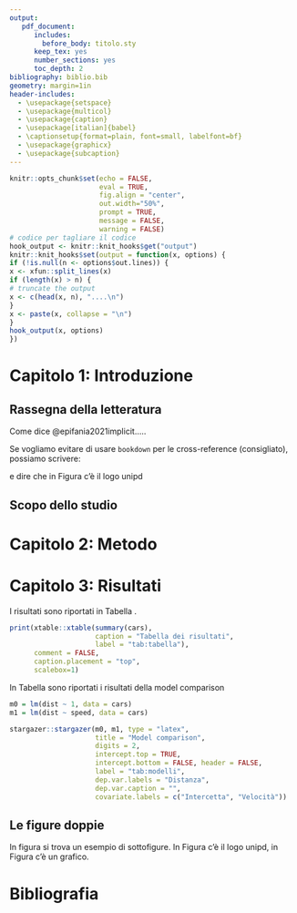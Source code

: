 ```yaml
---
output: 
   pdf_document:
      includes:
        before_body: titolo.sty
      keep_tex: yes
      number_sections: yes
      toc_depth: 2
bibliography: biblio.bib
geometry: margin=1in
header-includes:
  - \usepackage{setspace} 
  - \usepackage{multicol}
  - \usepackage{caption}
  - \usepackage[italian]{babel}
  - \captionsetup{format=plain, font=small, labelfont=bf}
  - \usepackage{graphicx} 
  - \usepackage{subcaption}
---
```



\doublespacing

```r
knitr::opts_chunk$set(echo = FALSE, 
                      eval = TRUE, 
                      fig.align = "center", 
                      out.width="50%", 
                      prompt = TRUE,
                      message = FALSE, 
                      warning = FALSE)
# codice per tagliare il codice
hook_output <- knitr::knit_hooks$get("output")
knitr::knit_hooks$set(output = function(x, options) {
if (!is.null(n <- options$out.lines)) {
x <- xfun::split_lines(x)
if (length(x) > n) {
# truncate the output
x <- c(head(x, n), "....\n")
} 
x <- paste(x, collapse = "\n")
} 
hook_output(x, options)
})
```

# Capitolo 1: Introduzione

## Rassegna della letteratura

Come dice @epifania2021implicit.....

Se vogliamo evitare di usare `bookdown` per le cross-reference (consigliato), possiamo scrivere: 

\begin{figure}
\centering
\caption{Il logo unipd.}
\label{fig:logo}
```r
knitr::include_graphics("unipd.png")
```
\end{figure}

e dire che in Figura \ref{fig:logo} c'è il logo unipd

## Scopo dello studio

# Capitolo 2: Metodo

# Capitolo 3: Risultati

I risultati sono riportati in Tabella \ref{tab:tabella}.

```r
print(xtable::xtable(summary(cars), 
                     caption = "Tabella dei risultati", 
                     label = "tab:tabella"), 
      comment = FALSE, 
      caption.placement = "top", 
      scalebox=1)
```



In Tabella \ref{tab:modelli} sono riportati i risultati della model comparison

```r
m0 = lm(dist ~ 1, data = cars)
m1 = lm(dist ~ speed, data = cars)

stargazer::stargazer(m0, m1, type = "latex", 
                     title = "Model comparison", 
                     digits = 2, 
                     intercept.top = TRUE,
                     intercept.bottom = FALSE, header = FALSE, 
                     label = "tab:modelli", 
                     dep.var.labels = "Distanza", 
                     dep.var.caption = "", 
                     covariate.labels = c("Intercetta", "Velocità"))
```


## Le figure doppie

In figura \ref{fig:doppia} si trova un esempio di sottofigure. In Figura \ref{sub:unipd1} c'è il logo unipd, in Figura \ref{sub:grafico} c'è un grafico.

\begin{figure}
\centering
\begin{subfigure}{0.3\textwidth}
```r
knitr::include_graphics("unipd.png")
```
\caption{Di nuovo unipd.}
\label{sub:unipd1}
\end{subfigure}
\begin{subfigure}{0.3\textwidth}
```r
plot(cars)
``` 
\caption{Un grafico.}
\label{sub:grafico}
\end{subfigure}
\caption{Una figura doppia}
\label{fig:doppia}
\end{figure}







\newpage

# Bibliografia

